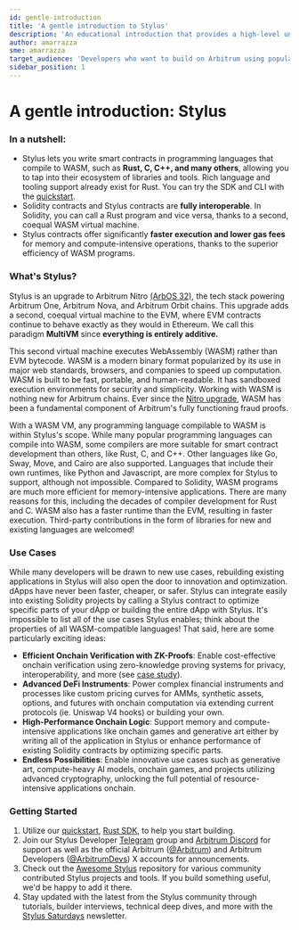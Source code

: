 ```yaml
---
id: gentle-introduction
title: 'A gentle introduction to Stylus'
description: 'An educational introduction that provides a high-level understanding of Stylus, a new way to write EVM-compatible smart contracts using your favorite programming languages.'
author: amarrazza
sme: amarrazza
target_audience: 'Developers who want to build on Arbitrum using popular programming languages, like Rust'
sidebar_position: 1
---
```



# A gentle introduction: Stylus

### In a nutshell:

- Stylus lets you write smart contracts in programming languages that compile to WASM, such as **Rust, C, C++, and many others**, allowing you to tap into their ecosystem of libraries and tools. Rich language and tooling support already exist for Rust. You can try the SDK and CLI with the [quickstart](/stylus/quickstart.mdx).
- Solidity contracts and Stylus contracts are <b>fully interoperable</b>. In Solidity, you can call a Rust program and vice versa, thanks to a second, coequal WASM virtual machine.
- Stylus contracts offer significantly <b>faster execution and lower gas fees </b> for memory and compute-intensive operations, thanks to the superior efficiency of <a data-quicklook-from="wasm">WASM</a> programs.

### What's Stylus?

Stylus is an upgrade to Arbitrum Nitro [(ArbOS 32)](/run-arbitrum-node/arbos-releases/arbos32.mdx), the tech stack powering Arbitrum One, Arbitrum Nova, and Arbitrum Orbit chains. This upgrade adds a second, coequal virtual machine to the EVM, where EVM contracts continue to behave exactly as they would in Ethereum. We call this paradigm **MultiVM** since **everything is entirely additive.**

<ImageZoom src="/img/stylus-multivm.jpg" alt="Stylus gives you MultiVM" className="img-600px" />

This second virtual machine executes WebAssembly (WASM) rather than EVM bytecode. WASM is a modern binary format popularized by its use in major web standards, browsers, and companies to speed up computation. WASM is built to be fast, portable, and human-readable. It has sandboxed execution environments for security and simplicity. Working with WASM is nothing new for Arbitrum chains. Ever since the [Nitro upgrade](https://medium.com/offchainlabs/arbitrum-nitro-one-small-step-for-l2-one-giant-leap-for-ethereum-bc9108047450), WASM has been a fundamental component of Arbitrum's fully functioning fraud proofs.

With a WASM VM, any programming language compilable to WASM is within Stylus's scope. While many popular programming languages can compile into WASM, some compilers are more suitable for smart contract development than others, like Rust, C, and C++. Other languages like Go, Sway, Move, and Cairo are also supported. Languages that include their own runtimes, like Python and Javascript, are more complex for Stylus to support, although not impossible. Compared to Solidity, WASM programs are much more efficient for memory-intensive applications. There are many reasons for this, including the decades of compiler development for Rust and C. WASM also has a faster runtime than the EVM, resulting in faster execution. Third-party contributions in the form of libraries for new and existing languages are welcomed!

### Use Cases

While many developers will be drawn to new use cases, rebuilding existing applications in Stylus will also open the door to innovation and optimization. dApps have never been faster, cheaper, or safer. Stylus can integrate easily into existing Solidity projects by calling a Stylus contract to optimize specific parts of your dApp or building the entire dApp with Stylus. It's impossible to list all of the use cases Stylus enables; think about the properties of all WASM-compatible languages! That said, here are some particularly exciting ideas:

- **Efficient Onchain Verification with ZK-Proofs**: Enable cost-effective onchain verification
  using zero-knowledge proving systems for privacy, interoperability, and more (see [case
  study](https://blog.arbitrum.io/renegade-stylus-case-study/)).
- **Advanced DeFi Instruments**: Power complex financial instruments and processes like custom
  pricing curves for AMMs, synthetic assets, options, and futures with onchain computation via
  extending current protocols (ie. Uniswap V4 hooks) or building your own.
- **High-Performance Onchain Logic**: Support memory and compute-intensive applications like
  onchain games and generative art either by writing all of the application in Stylus or enhance
  performance of existing Solidity contracts by optimizing specific parts.
- **Endless Possibilities**: Enable innovative use cases such as generative art, compute-heavy
  AI models, onchain games, and projects utilizing advanced cryptography, unlocking the full potential
  of resource-intensive applications onchain.

### Getting Started

1. Utilize our [quickstart](/stylus/quickstart.mdx), [Rust SDK](/stylus/reference/overview.md), to help you start building.
2. Join our Stylus Developer [Telegram](https://t.me/arbitrum_stylus) group and [Arbitrum Discord](https://discord.gg/arbitrum) for support as well as the official Arbitrum ([@Arbitrum](https://twitter.com/arbitrum)) and Arbitrum Developers ([@ArbitrumDevs](https://twitter.com/ArbitrumDevs)) X accounts for announcements.
3. Check out the [Awesome Stylus](https://github.com/OffchainLabs/awesome-stylus) repository for various community contributed Stylus projects and tools. If you build something useful, we'd be happy to add it there.
4. Stay updated with the latest from the Stylus community through tutorials, builder interviews, technical deep dives, and more with the [Stylus Saturdays](https://stylus-saturdays.com/) newsletter.
